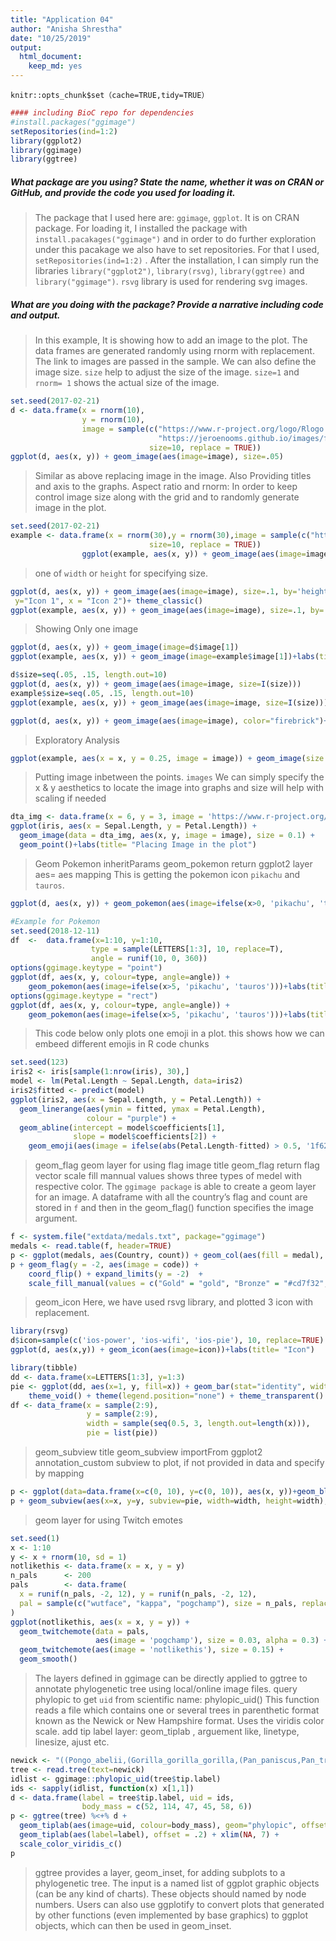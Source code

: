 ---
title: "Application 04"
author: "Anisha Shrestha"
date: "10/25/2019"
output: 
  html_document:
    keep_md: yes
---
```
knitr::opts_chunk$set（cache=TRUE,tidy=TRUE）
```

```{r}
#### including BioC repo for dependencies
#install.packages("ggimage")
setRepositories(ind=1:2)
library(ggplot2)
library(ggimage)
library(ggtree)
```


##### What package are you using? State the name, whether it was on CRAN or GitHub, and provide the code you used for loading it.

> The package that I used here are: `ggimage`,  `ggplot`. It is on CRAN package. For loading it, I installed the package with `install.pacakages("ggimage")` and in order to do further exploration under this pacakage we also have to set repositories. For that I used, `setRepositories(ind=1:2)` . After the installation, I can simply run the libraries `library("ggplot2")`, `library(rsvg)`, `library(ggtree)` and `library("ggimage")`. `rsvg` library is used for rendering svg images.


##### What are you doing with the package? Provide a narrative including code and output.

> In this example, It is showing how to add an image to the plot. The data frames are generated randomly using rnorm with replacement. The link to images are passed in the sample. We can also define the image size.
> `size` help to adjust the size of the image. `size=1` and `rnorm= 1` shows the actual size of the image.

```{r}
set.seed(2017-02-21)
d <- data.frame(x = rnorm(10),
                y = rnorm(10),
                image = sample(c("https://www.r-project.org/logo/Rlogo.png",
                                 "https://jeroenooms.github.io/images/frink.png"),
                               size=10, replace = TRUE))
ggplot(d, aes(x, y)) + geom_image(aes(image=image), size=.05)
```

> Similar as above replacing image in the image. Also Providing titles and axis to the graphs. 
> Aspect ratio and rnorm:  In order to keep control image size along with the grid and to randomly generate image in the plot.

```{r}
set.seed(2017-02-21)
example <- data.frame(x = rnorm(30),y = rnorm(30),image = sample(c("https://www.r-project.org/logo/Rlogo.png", "https://jeroenooms.github.io/images/frink.png"),
                               size=10, replace = TRUE)) 
                ggplot(example, aes(x, y)) + geom_image(aes(image=image), size=.07)+labs(title= "Example 2 for Geom Image",y="Icon 1", x = "Icon 2")+theme_classic()
```
 

 >  one of `width` or `height` for specifying size. 

```{r}
ggplot(d, aes(x, y)) + geom_image(aes(image=image), size=.1, by='height')+labs(title= "Specifying size",
 y="Icon 1", x = "Icon 2")+ theme_classic()
ggplot(example, aes(x, y)) + geom_image(aes(image=image), size=.1, by='width')+labs(title= "Specifying size", y="Icon 1", x = "Icon 2")+ theme_classic()
```


> Showing Only one image

```{r}
ggplot(d, aes(x, y)) + geom_image(image=d$image[1])
ggplot(example, aes(x, y)) + geom_image(image=example$image[1])+labs(title= "Getting Only One Image", y="Icon 1", x = "Icon 2")+ theme_classic()
```



```{r}
d$size=seq(.05, .15, length.out=10)
ggplot(d, aes(x, y)) + geom_image(aes(image=image, size=I(size)))
example$size=seq(.05, .15, length.out=10)
ggplot(example, aes(x, y)) + geom_image(aes(image=image, size=I(size)))+labs(title= "Changing the size", y="Icon 1", x = "Icon 2")+ theme_classic()
```


```{r}
ggplot(d, aes(x, y)) + geom_image(aes(image=image), color="firebrick")+labs(title= "Applying color to all the image", y="Icon 1", x = "Icon 2")
```

> Exploratory Analysis

```{r}
ggplot(example, aes(x = x, y = 0.25, image = image)) + geom_image(size = 0.05, by="width") +scale_size_identity() +labs(title= "Exploratory Analysis", y="Icon 1", x = "Icon 2")+ theme_minimal()
```


> Putting image inbetween the points. `images` \n
> We can simply specify the x & y aesthetics to locate the image into graphs and size will help with scaling if needed

```{r}
dta_img <- data.frame(x = 6, y = 3, image = 'https://www.r-project.org/logo/Rlogo.png')
ggplot(iris, aes(x = Sepal.Length, y = Petal.Length)) + 
  geom_image(data = dta_img, aes(x, y, image = image), size = 0.1) +
  geom_point()+labs(title= "Placing Image in the plot")
```


> Geom Pokemon \n
> inheritParams geom_pokemon \n
> return ggplot2 layer \n
> aes= aes mapping \n
> This is getting the pokemon icon `pikachu` and `tauros`.

```{r eval=FALSE, include=FALSE}
ggplot(d, aes(x, y)) + geom_pokemon(aes(image=ifelse(x>0, 'pikachu', 'tauros')), size=.2)+labs(title= "Pokemon Icon")+ theme_minimal()
```




```{r}
#Example for Pokemon
set.seed(2018-12-11)
df  <-  data.frame(x=1:10, y=1:10,
                  type = sample(LETTERS[1:3], 10, replace=T),
                  angle = runif(10, 0, 360))
options(ggimage.keytype = "point")
ggplot(df, aes(x, y, colour=type, angle=angle)) +
    geom_pokemon(aes(image=ifelse(x>5, 'pikachu', 'tauros')))+labs(title= "pokemon Icon for X value greater than 5")+ theme_classic()
options(ggimage.keytype = "rect")
ggplot(df, aes(x, y, colour=type, angle=angle)) +
    geom_pokemon(aes(image=ifelse(x>5, 'pikachu', 'tauros')))+labs(title= "pokemon Icon for X value greater than 5")
```






> This code below only plots one emoji in a plot. \n
> this shows how we can embeed different emojis in R code chunks

```{r eval=FALSE, include=FALSE}
set.seed(123)
iris2 <- iris[sample(1:nrow(iris), 30),]
model <- lm(Petal.Length ~ Sepal.Length, data=iris2)
iris2$fitted <- predict(model)
ggplot(iris2, aes(x = Sepal.Length, y = Petal.Length)) +
  geom_linerange(aes(ymin = fitted, ymax = Petal.Length),
                 colour = "purple") +
  geom_abline(intercept = model$coefficients[1],
              slope = model$coefficients[2]) +
    geom_emoji(aes(image = ifelse(abs(Petal.Length-fitted) > 0.5, '1f622', '1f600')))
```




> geom_flag \n
> geom layer for using flag image \n
> title geom_flag \n
> return flag vector \n
> scale fill mannual values shows three types of medel with respective color. \n
> The `ggimage package` is able to create a geom layer for an image. A dataframe with all the country's flag and count are stored in `f` and then in the geom_flag() function specifies the image argument.

```{r}
f <- system.file("extdata/medals.txt", package="ggimage")
medals <- read.table(f, header=TRUE)
p <- ggplot(medals, aes(Country, count)) + geom_col(aes(fill = medal), width = .8)
p + geom_flag(y = -2, aes(image = code)) +
    coord_flip() + expand_limits(y = -2)  +
    scale_fill_manual(values = c("Gold" = "gold", "Bronze" = "#cd7f32", "Silver" = "#C0C0C0"))+labs(title= "Geom Layer For using Flag Image")+ theme_minimal()
```

> geom_icon \n
> Here, we have used rsvg library, and plotted 3 icon with replacement.

```{r,eval=FALSE}
library(rsvg)
d$icon=sample(c('ios-power', 'ios-wifi', 'ios-pie'), 10, replace=TRUE)
ggplot(d, aes(x,y)) + geom_icon(aes(image=icon))+labs(title= "Icon")
```



```{r}
library(tibble)
dd <- data.frame(x=LETTERS[1:3], y=1:3)
pie <- ggplot(dd, aes(x=1, y, fill=x)) + geom_bar(stat="identity", width=1) + coord_polar(theta="y") +
    theme_void() + theme(legend.position="none") + theme_transparent()
df <- data_frame(x = sample(2:9),
                 y = sample(2:9),
                 width = sample(seq(0.5, 3, length.out=length(x))),
                 pie = list(pie))
```

 > geom_subview \n
 > title geom_subview \n
 > importFrom ggplot2 annotation_custom \n
 > subview to plot, if not provided in data and specify by mapping

```{r}
p <- ggplot(data=data.frame(x=c(0, 10), y=c(0, 10)), aes(x, y))+geom_blank()
p + geom_subview(aes(x=x, y=y, subview=pie, width=width, height=width), data=df)
```


> geom layer for using Twitch emotes

```{r eval=FALSE, include=FALSE}
set.seed(1)
x <- 1:10
y <- x + rnorm(10, sd = 1)
notlikethis <- data.frame(x = x, y = y)
n_pals      <- 200
pals        <- data.frame(
  x = runif(n_pals, -2, 12), y = runif(n_pals, -2, 12),
  pal = sample(c("wutface", "kappa", "pogchamp"), size = n_pals, replace = TRUE)
)
ggplot(notlikethis, aes(x = x, y = y)) +
  geom_twitchemote(data = pals,
                   aes(image = 'pogchamp'), size = 0.03, alpha = 0.3) +
  geom_twitchemote(aes(image = 'notlikethis'), size = 0.15) +
  geom_smooth()
```


> The layers defined in ggimage can be directly applied to ggtree to annotate phylogenetic tree using local/online image files. \n
> query phylopic to get `uid` from scientific name: phylopic_uid() \n
> This function reads a file which contains one or several trees in parenthetic format known as the Newick or New Hampshire format. \n
> Uses the viridis color scale. \n
> add tip label layer: geom_tiplab , arguement like, linetype, linesize, ajust etc.

```{r eval=FALSE, include=FALSE}
newick <- "((Pongo_abelii,(Gorilla_gorilla_gorilla,(Pan_paniscus,Pan_troglodytes)Pan,Homo_sapiens)Homininae)Hominidae,Nomascus_leucogenys)Hominoidea;"
tree <- read.tree(text=newick)
idlist <- ggimage::phylopic_uid(tree$tip.label)
ids <- sapply(idlist, function(x) x[1,1])
d <- data.frame(label = tree$tip.label, uid = ids, 
                body_mass = c(52, 114, 47, 45, 58, 6))
p <- ggtree(tree) %<+% d + 
  geom_tiplab(aes(image=uid, colour=body_mass), geom="phylopic", offset=2.5) +
  geom_tiplab(aes(label=label), offset = .2) + xlim(NA, 7) +
  scale_color_viridis_c()
p
```



> ggtree provides a layer, geom_inset, for adding subplots to a phylogenetic tree. The input is a named list of ggplot graphic objects (can be any kind of charts). These objects should named by node numbers. Users can also use ggplotify to convert plots that generated by other functions (even implemented by base graphics) to ggplot objects, which can then be used in geom_inset.
 
 
















